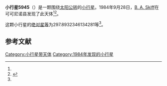 {{Infobox planet
| bgcolour = #FFFFC0
| name = 5945 Roachapproach
| symbol = 
| image = 
| caption = 
| discovery = yes
| discovery_ref = 
| discoverer = [[B._A._Skiff|B. A. Skiff]]
| discovery_site = [[可可尼诺县|可可尼诺县]] 
| discovered = 1984年9月28日
| designations = yes
| mp_name = 
| named_after = 
| alt_names = 1984 SQ3/ 1954 QC / 1954 SY / 1983 GL1
| mp_category = [[主带小行星|主带小行星]]
| orbit_ref = <ref name="a">[http://ssd.jpl.nasa.gov/sbdb.cgi?sstr=5945 5945 Roachapproach] {{Wayback|url=http://ssd.jpl.nasa.gov/sbdb.cgi?sstr=5945 |date=20201124022516 }}，小行星數據庫瀏覽器（JPL Small-Body Database Browser）－[[美国国家航空航天局|美国国家航空航天局]]喷气推进实验室</ref>
| epoch = 2456400.5 (2013年4月18日更新)
| aphelion = {{convert|2.548228944486771|AU|km|3|abbr=on|lk=out}}
| perihelion = {{convert|1.903070001641571|AU|km|3|abbr=on}}
| semimajor = {{convert|2.225649473064171|AU|km|3|abbr=on}}
| eccentricity = 0.144937231
| period = 1212.784329 [[日|日]]<br />3.32[[儒略年|儒略年]]
| avg_speed = 
| inclination = 4.893043656035786
| asc_node = 21.87712258745045
| mean_anomaly = 
| arg_peri = 297.8932346134281
| satellites = 
| physical_characteristics = yes
| dimensions = 
| mass = 
| density = 
| surface_grav = 
| escape_velocity = 
| sidereal_day = 
| axial_tilt = 
| pole_ecliptic_lat = 
| pole_ecliptic_lon = 
| albedo = 
| temperatures= 
| temp_name1 = 
| mean_temp_1 = 
| max_temp_1 = 
| temp_name2 = 
| max_temp_2 = 
| spectral_type = 
| abs_magnitude = 297.8932346134281
}}

'''小行星5945'''（{{lang-en|5945 Roachapproach}}）是一颗围绕[[太阳|太阳]][[公转|公转]]的[[小行星|小行星]]。1984年9月28日，[[B._A._Skiff|B. A. Skiff]]在可可尼诺县发现了此天体<ref name="a" /><ref>{{cite news|title=小行星列表|url=http://cfa-www.harvard.edu/iau/lists/NumberedMPs.txt|accessdate=2013-07-08|newspaper=哈佛大学|archive-date=2008-05-17|archive-url=https://web.archive.org/web/20080517010638/http://cfa-www.harvard.edu/iau/lists/NumberedMPs.txt|dead-url=no}}</ref>。

这颗小行星的[[绝对星等|绝对星等]]为297.8932346134281等<ref name="a" />。

==参考文献==
{{reflist}}
{{Minor Planet Number|[[小行星5944|小行星5944]]|[[小行星5946|小行星5946]]}}

{{小天体}}

[[Category:小行星带天体|Category:小行星带天体]]
[[Category:1984年发现的小行星|Category:1984年发现的小行星]]

{{asteroid-stub}}